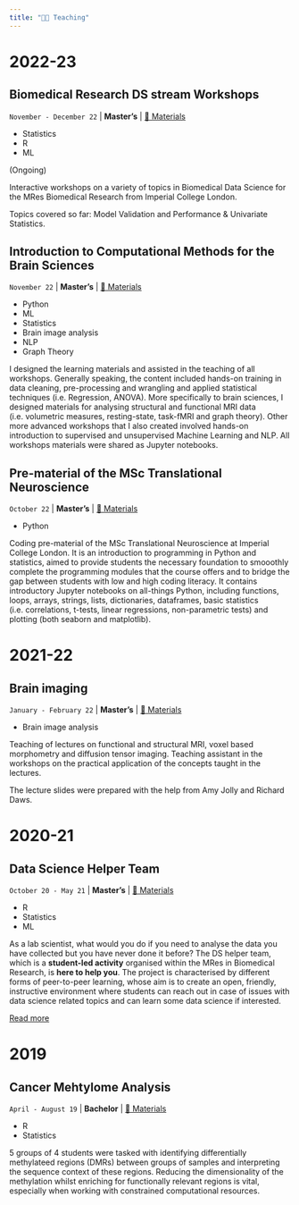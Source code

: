 ```yaml
---
title: "👩‍🏫 Teaching"
---
```


# 2022-23

## Biomedical Research DS stream Workshops
`November - December 22` | **Master's** | [🔗 Materials](https://github.com/valegiunchiglia/Biomedical_Research_DS_stream)

<ul class="horizontal-list">
    <li class="horizontal-list__item horizontal-list__item--teal">Statistics</li>
    <li class="horizontal-list__item horizontal-list__item--blue">R</li>
    <li class="horizontal-list__item horizontal-list__item--grape">ML</li>
</ul>


(Ongoing)

Interactive workshops on a variety of topics in Biomedical Data Science for the MRes Biomedical Research from Imperial College London.

Topics covered so far: Model Validation and Performance & Univariate Statistics.

## Introduction to Computational Methods for the Brain Sciences 
`November 22` | **Master's** | [🔗 Materials](https://github.com/valegiunchiglia/MSc-TranslationalNeuroscience-Module3)

<ul class="horizontal-list">
    <li class="horizontal-list__item horizontal-list__item--yellow">Python</li>
    <li class="horizontal-list__item horizontal-list__item--grape">ML</li>
    <li class="horizontal-list__item horizontal-list__item--teal">Statistics</li>
    <li class="horizontal-list__item horizontal-list__item--imperial-blue">Brain image analysis</li>
    <li class="horizontal-list__item horizontal-list__item--canary">NLP</li>
    <li class="horizontal-list__item horizontal-list__item--coral">Graph Theory</li>
</ul>

I designed the learning materials and assisted in the teaching of all workshops.
Generally speaking, the content included hands-on training in data cleaning, pre-processing and wrangling and applied statistical techniques (i.e. Regression, ANOVA).
More specifically to brain sciences, I designed materials for analysing structural and functional MRI data (i.e. volumetric measures, resting-state, task-fMRI and graph theory). 
Other more advanced workshops that I also created involved hands-on introduction to supervised and unsupervised Machine Learning and NLP.
All workshops materials were shared as Jupyter notebooks.

## Pre-material of the MSc Translational Neuroscience 
`October 22` | **Master's** | [🔗 Materials](https://github.com/valegiunchiglia/MSc-Neuroscience-Python-Course-Development)

<ul class="horizontal-list">
    <li class="horizontal-list__item horizontal-list__item--yellow">Python</li>
</ul>


Coding pre-material of the MSc Translational Neuroscience at Imperial College London.
It is an introduction to programming in Python and statistics, aimed to provide students the necessary foundation to smooothly complete the programming modules that the course offers and to bridge the gap between students with low and high coding literacy.
It contains introductory Jupyter notebooks on all-things Python, including functions, loops, arrays, strings, lists, dictionaries, dataframes, basic statistics (i.e. correlations, t-tests, linear regressions, non-parametric tests) and plotting (both seaborn and matplotlib).

# 2021-22

## Brain imaging
`January - February 22` | **Master's** | [🔗 Materials](/assets/slides/2022-brain-imaging/)

<ul class="horizontal-list">
    <li class="horizontal-list__item horizontal-list__item--imperial-blue">Brain image analysis</li>
</ul>

Teaching of lectures on functional and structural MRI, voxel based morphometry and diffusion tensor imaging. Teaching assistant in the workshops on the practical application of the concepts taught in the lectures.

The lecture slides were prepared with the help from Amy Jolly and Richard Daws.


# 2020-21

## Data Science Helper Team
`October 20 - May 21` | **Master's** | [🔗 Materials](https://github.com/valegiunchiglia/DS_sessions)

<ul class="horizontal-list">
    <li class="horizontal-list__item horizontal-list__item--blue">R</li>
    <li class="horizontal-list__item horizontal-list__item--teal">Statistics</li>
    <li class="horizontal-list__item horizontal-list__item--grape">ML</li>
</ul>


As a lab scientist, what would you do if you need to analyse the data you have collected but you have never done it before?
The DS helper team, which is a **student-led activity** organised within the MRes in Biomedical Research, is **here to help you**.
The project is characterised by different forms of peer-to-peer learning, whose aim is to create an open, friendly, instructive environment where students can reach out in case of issues with data science related topics and can learn some data science if interested.

[Read more](https://blogs.imperial.ac.uk/learning-and-teaching/2021/04/30/student-driven-peer-learning-in-biomedical-data-science/)


# 2019

## Cancer Mehtylome Analysis
`April - August 19` | **Bachelor** | [🔗 Materials](https://github.com/datascience-mobi/05-cancer-genomics)

<ul class="horizontal-list">
    <li class="horizontal-list__item horizontal-list__item--blue">R</li>
    <li class="horizontal-list__item horizontal-list__item--teal">Statistics</li>
</ul>

5 groups of 4 students were tasked with identifying differentially methylateed regions (DMRs) between groups of samples and interpreting the sequence context of these regions. Reducing the dimensionality of the methylation whilst enriching for functionally relevant regions is vital, especially when working with constrained computational resources.
